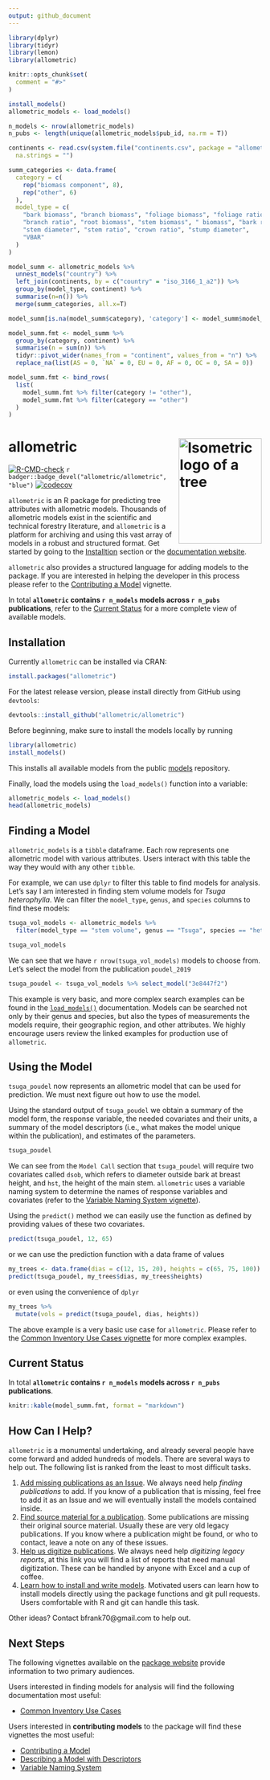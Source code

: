 ```yaml
---
output: github_document
---
```


```r
library(dplyr)
library(tidyr)
library(lemon)
library(allometric)

knitr::opts_chunk$set(
  comment = "#>"
)

install_models()
allometric_models <- load_models()

n_models <- nrow(allometric_models)
n_pubs <- length(unique(allometric_models$pub_id, na.rm = T))

continents <- read.csv(system.file("continents.csv", package = "allometric"),
  na.strings = "")

summ_categories <- data.frame(
  category = c(
    rep("biomass component", 8),
    rep("other", 6)
  ),
  model_type = c(
    "bark biomass", "branch biomass", "foliage biomass", "foliage ratio",
    "branch ratio", "root biomass", "stem biomass", " biomass", "bark ratio",
    "stem diameter", "stem ratio", "crown ratio", "stump diameter",
    "VBAR"
  )
)

model_summ <- allometric_models %>%
  unnest_models("country") %>%
  left_join(continents, by = c("country" = "iso_3166_1_a2")) %>%
  group_by(model_type, continent) %>%
  summarise(n=n()) %>%
  merge(summ_categories, all.x=T)

model_summ[is.na(model_summ$category), 'category'] <- model_summ$model_type[is.na(model_summ$category)]

model_summ.fmt <- model_summ %>%
  group_by(category, continent) %>%
  summarise(n = sum(n)) %>%
  tidyr::pivot_wider(names_from = "continent", values_from = "n") %>%
  replace_na(list(AS = 0, `NA` = 0, EU = 0, AF = 0, OC = 0, SA = 0))

model_summ.fmt <- bind_rows(
  list(
    model_summ.fmt %>% filter(category != "other"),
    model_summ.fmt %>% filter(category == "other")
  )
)

```

# allometric <picture><source media="(prefers-color-scheme: dark)" srcset="https://raw.githubusercontent.com/allometric/allometric/master/man/figures/allo2-darkmode.svg"><source media="(prefers-color-scheme: light)" srcset="https://raw.githubusercontent.com/allometric/allometric/master/man/figures/allo2.svg"><img alt="Isometric logo of a tree" height="210" width="165" align="right"></picture>

<!-- badges: start -->
[![R-CMD-check](https://github.com/allometric/allometric/actions/workflows/check-standard.yaml/badge.svg)](https://github.com/allometric/allometric/actions/workflows/check-standard.yaml)
`r badger::badge_devel("allometric/allometric", "blue")`
[![codecov](https://codecov.io/gh/allometric/allometric/branch/master/graph/badge.svg?token=3V5KUFMO2X)](https://app.codecov.io/gh/allometric/allometric)
<!-- badges: end -->

`allometric` is an R package for predicting tree attributes with allometric 
models. Thousands of allometric models exist in the scientific and technical
forestry literature, and `allometric` is a platform for archiving and using this
vast array of models in a robust and structured format. Get started by going to
the [Installtion](#installation) section or the [documentation website](https://allometric.github.io/allometric/).

`allometric` also provides a structured language for adding models to the
package. If you are interested in helping the developer in this process please
refer to the [Contributing a Model](https://allometric.github.io/allometric/articles/installing_a_model.html) vignette.

In total **`allometric` contains `r n_models` models across `r n_pubs` publications**,
refer to the [Current Status](#current-status) for a more complete view of
available models.

## Installation

Currently `allometric` can be installed via CRAN:

```r
install.packages("allometric")
```

For the latest release version, please install directly from GitHub using
`devtools`:

```r
devtools::install_github("allometric/allometric")
```

Before beginning, make sure to install the models locally by running

```r
library(allometric)
install_models()
```

This installs all available models from the public [models](https://github.com/allometric/models) repository.

Finally, load the models using the `load_models()` function into a variable:

```r
allometric_models <- load_models()
head(allometric_models)
```

## Finding a Model

`allometric_models` is a `tibble` dataframe. Each row represents one 
allometric model with various attributes. Users interact with this table the
way they would with any other `tibble`.

For example, we can use `dplyr` to filter this table to find models for
analysis. Let's say I am interested in finding stem volume models for
*Tsuga heterophylla*. We can filter the `model_type`, `genus`, and `species`
columns to find these models:

```r
tsuga_vol_models <- allometric_models %>%
  filter(model_type == "stem volume", genus == "Tsuga", species == "heterophylla")

tsuga_vol_models
```

We can see that we have `r nrow(tsuga_vol_models)` models to choose from. Let's
select the model from the publication `poudel_2019`

```r
tsuga_poudel <- tsuga_vol_models %>% select_model("3e8447f2")
```

This example is very basic, and more complex search examples can be found in
the [`load_models()`](https://allometric.github.io/allometric/reference/load_models.html)
documentation. Models can be searched not only by their genus and species, but
also the types of measurements the models require, their geographic region,
and other attributes. We highly encourage users review the linked examples for
production use of `allometric`.

## Using the Model

`tsuga_poudel` now represents an allometric model that can be used for 
prediction. We must next figure out how to use the model.

Using the standard output of `tsuga_poudel` we obtain a summary of the model form,
the response variable, the needed covariates and their units, a summary of
the model descriptors (i.e., what makes the model unique within the
publication), and estimates of the parameters.

```r
tsuga_poudel
```

We can see from the `Model Call` section that `tsuga_poudel` will require
two covariates called `dsob`, which refers to diameter outside bark at
breast height, and `hst`, the height of the main stem. `allometric` uses a
variable naming system to determine the names of response variables and
covariates (refer to the [Variable Naming System vignette](https://allometric.github.io/allometric/articles/variable_naming_system.html)).

Using the `predict()` method we can easily use the function as defined
by providing values of these two covariates.

```r
predict(tsuga_poudel, 12, 65)
```

or we can use the prediction function with a data frame of values

```r
my_trees <- data.frame(dias = c(12, 15, 20), heights = c(65, 75, 100))
predict(tsuga_poudel, my_trees$dias, my_trees$heights)
```

or even using the convenience of `dplyr`

```r
my_trees %>%
  mutate(vols = predict(tsuga_poudel, dias, heights))
```

The above example is a very basic use case for `allometric`. Please refer to the
[Common Inventory Use Cases vignette](https://allometric.github.io/allometric/articles/inventory_example.html)
for more complex examples.

## Current Status

In total **`allometric` contains `r n_models` models across `r n_pubs` publications**.

```r
knitr::kable(model_summ.fmt, format = "markdown")
```

## How Can I Help?

`allometric` is a monumental undertaking, and already several people have come
forward and added hundreds of models. There are several ways to help out. The
following list is ranked from the least to most difficult tasks.

1. [Add missing publications as an Issue](https://github.com/allometric/models/issues/new?assignees=brycefrank&labels=add+publication&projects=&template=add-models-from-a-publication.md&title=%5BInsert+Author-Date+Citation%5D). 
We always need help *finding publications* to add. If you know of a publication that is missing, feel free to add it as an Issue and we will eventually install the models contained inside.
2.  [Find source material for a publication](https://github.com/allometric/models/labels/missing%20source).
Some publications are missing their original source material. Usually these are very old legacy publications. If you know where a publication might be found, or who to contact, leave a note on any of these issues.
3. [Help us digitize publications](https://github.com/allometric/models/labels/digitization%20needed). 
We always need help *digitizing legacy reports*, at this link you will find a list of reports that need manual digitization. These can be handled by anyone with Excel and a cup of coffee.
4. [Learn how to install and write models](https://allometric.github.io/allometric/articles/installing_a_model.html). 
Motivated users can learn how to install models directly using the package functions and git pull requests. Users comfortable with R and git can handle this task.

Other ideas? Contact bfrank70@gmail.com to help out.

## Next Steps

The following vignettes available on the [package website](https://allometric.github.io/allometric/index.html)
provide information to two primary audiences.

Users interested in finding models for analysis will find the following
documentation most useful:

- [Common Inventory Use Cases](https://allometric.github.io/allometric/articles/inventory_example.html)

Users interested in **contributing models** to the package will find these vignettes the most useful:

- [Contributing a Model](https://allometric.github.io/allometric/articles/installing_a_model.html)
- [Describing a Model with Descriptors](https://allometric.github.io/allometric/articles/descriptors.html)
- [Variable Naming System](https://allometric.github.io/allometric/articles/variable_naming_system.html)
